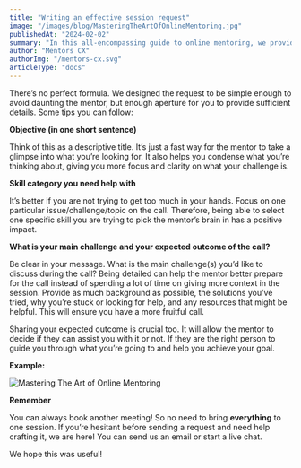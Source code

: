 ```yaml
---
title: "Writing an effective session request"
image: "/images/blog/MasteringTheArtOfOnlineMentoring.jpg"
publishedAt: "2024-02-02"
summary: "In this all-encompassing guide to online mentoring, we provide tips (for both mentors and mentees) to ensure a successful virtual mentoring experience."
author: "Mentors CX"
authorImg: "/mentors-cx.svg"
articleType: "docs"
---
```


There’s no perfect formula. We designed the request to be simple enough to avoid daunting the mentor, but enough aperture for you to provide sufficient details. Some tips you can follow:

**Objective (in one short sentence)**

Think of this as a descriptive title. It’s just a fast way for the mentor to take a glimpse into what you’re looking for. It also helps you condense what you’re thinking about, giving you more focus and clarity on what your challenge is.

**Skill category you need help with**

It’s better if you are not trying to get too much in your hands. Focus on one particular issue/challenge/topic on the call. Therefore, being able to select one specific skill you are trying to pick the mentor’s brain in has a positive impact.

**What is your main challenge and your expected outcome of the call?**

Be clear in your message. What is the main challenge(s) you’d like to discuss during the call? Being detailed can help the mentor better prepare for the call instead of spending a lot of time on giving more context in the session. Provide as much background as possible, the solutions you’ve tried, why you’re stuck or looking for help, and any resources that might be helpful. This will ensure you have a more fruitful call.

Sharing your expected outcome is crucial too. It will allow the mentor to decide if they can assist you with it or not. If they are the right person to guide you through what you’re going to and help you achieve your goal.

**Example:**

![Mastering The Art of Online Mentoring](/assets/session_form_example.png)

**Remember**

You can always book another meeting! So no need to bring **everything** to one session. If you’re hesitant before sending a request and need help crafting it, we are here! You can send us an email or start a live chat.

We hope this was useful!
